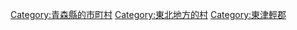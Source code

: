 {{Commonscat|Yomogita, Aomori}}
{{Catmore}}

{{DEFAULTSORT:Yomogita}}
[[Category:青森縣的市町村|Category:青森縣的市町村]]
[[Category:東北地方的村|Category:東北地方的村]]
[[Category:東津輕郡|Category:東津輕郡]]